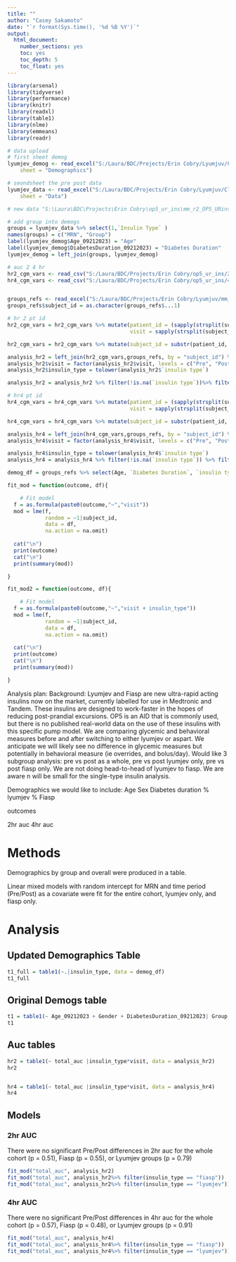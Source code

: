 ```yaml
---
title: ""
author: "Casey Sakamoto"
date: "`r format(Sys.time(), '%d %B %Y')`"
output:
  html_document:
    number_sections: yes
    toc: yes
    toc_depth: 5
    toc_float: yes
---
```




```r
library(arsenal)
library(tidyverse)
library(performance)
library(knitr)
library(readxl)
library(table1)
library(nlme)
library(emmeans)
library(readr)

# data upload
# first sheet demog
lyumjev_demog <- read_excel("S:/Laura/BDC/Projects/Erin Cobry/Lyumjuv/Clean excel_lyumjev.xlsx", 
    sheet = "Demographics")

# seondsheet the pre post data
lyumjev_data <- read_excel("S:/Laura/BDC/Projects/Erin Cobry/Lyumjuv/Clean excel_lyumjev.xlsx", 
    sheet = "Data")

# new data "S:\Laura\BDC\Projects\Erin Cobry\op5_ur_ins\mm_r2_OP5_URinsulin.xlsx"

# add group into demogs
groups = lyumjev_data %>% select(1,`Insulin Type` )
names(groups) = c("MRN", "Group")
label(lyumjev_demog$Age_09212023) = "Age"
label(lyumjev_demog$DiabetesDuration_09212023) = "Diabetes Duration"
lyumjev_demog = left_join(groups, lyumjev_demog)

# auc 2 4 hr
hr2_cgm_vars <- read_csv("S:/Laura/BDC/Projects/Erin Cobry/op5_ur_ins/2hr_cgm_vars.csv")
hr4_cgm_vars <- read_csv("S:/Laura/BDC/Projects/Erin Cobry/op5_ur_ins/4hr_cgm_vars.csv")


groups_refs <- read_excel("S:/Laura/BDC/Projects/Erin Cobry/Lyumjuv/mm_r2_OP5_URinsulin.xlsx",sheet = "Complete List")
groups_refs$subject_id = as.character(groups_refs$...1)
```

```r
# hr 2 pt id
hr2_cgm_vars = hr2_cgm_vars %>% mutate(patient_id = (sapply(strsplit(subject_id,"_"), `[`, 1)),
                                       visit = sapply(strsplit(subject_id,"_"), `[`, 2) )

hr2_cgm_vars = hr2_cgm_vars %>% mutate(subject_id = substr(patient_id, 3,nchar(patient_id)))

analysis_hr2 = left_join(hr2_cgm_vars,groups_refs, by = "subject_id") %>% filter(!is.na(subject_id))
analysis_hr2$visit = factor(analysis_hr2$visit, levels = c("Pre", "Post"))
analysis_hr2$insulin_type = tolower(analysis_hr2$`insulin type`)

analysis_hr2 = analysis_hr2 %>% filter(!is.na(`insulin type`))%>% filter(!is.na(visit))

# hr4 pt id
hr4_cgm_vars = hr4_cgm_vars %>% mutate(patient_id = (sapply(strsplit(subject_id,"_"), `[`, 1)),
                                       visit = sapply(strsplit(subject_id,"_"), `[`, 2) )

hr4_cgm_vars = hr4_cgm_vars %>% mutate(subject_id = substr(patient_id, 3,nchar(patient_id)))

analysis_hr4 = left_join(hr4_cgm_vars,groups_refs, by = "subject_id") %>% filter(!is.na(subject_id))
analysis_hr4$visit = factor(analysis_hr4$visit, levels = c("Pre", "Post"))

analysis_hr4$insulin_type = tolower(analysis_hr4$`insulin type`)
analysis_hr4 = analysis_hr4 %>% filter(!is.na(`insulin type`)) %>% filter(!is.na(visit))
```

```r
demog_df = groups_refs %>% select(Age, `Diabetes Duration`, `insulin type`,Gender) %>% mutate(insulin_type = tolower(`insulin type`)) %>% select(-`insulin type`)
```

```r
fit_mod = function(outcome, df){

    # Fit model
  f = as.formula(paste0(outcome,"~","visit"))
  mod = lme(f,
            random = ~1|subject_id,
            data = df,
            na.action = na.omit)
  
  cat("\n")
  print(outcome)
  cat("\n")
  print(summary(mod))

}

fit_mod2 = function(outcome, df){

    # Fit model
  f = as.formula(paste0(outcome,"~","visit + insulin_type"))
  mod = lme(f,
            random = ~1|subject_id,
            data = df,
            na.action = na.omit)
  
  cat("\n")
  print(outcome)
  cat("\n")
  print(summary(mod))

}
```


Analysis plan: 
                Background: Lyumjev and Fiasp are new ultra-rapid acting insulins now on the market, currently labelled for use in Medtronic and Tandem. These insulins are designed to work-faster in the hopes of reducing post-prandial excursions. OP5 is an AID that is commonly used, but there is no published real-world data on the use of these insulins with this specific pump model. We are comparing glycemic and behavioral measures before and after switching to either lyumjev or aspart. We anticipate we will likely see no difference in glycemic measures but potentially in behavioral measure (ie overrides, and bolus/day). Would like 3 subgroup analysis: pre vs post as a whole, pre vs post lyumjev only, pre vs post fiasp only. We are not doing head-to-head of lyumjev to fiasp. We are aware n will be small for the single-type insulin analysis. 
                
Demographics we would like to include: 
Age
Sex
Diabetes duration
% lyumjev
% Fiasp

outcomes

2hr auc
4hr auc

# Methods

Demographics by group and overall were produced in a table.

Linear mixed models with random intercept for MRN and time period (Pre/Post) as a covariate were fit for the entire cohort, lyumjev only, and fiasp only. 


# Analysis

## Updated Demographics Table

```r
t1_full = table1(~.|insulin_type, data = demog_df)
t1_full
```

## Original Demogs table

```r
t1 = table1(~ Age_09212023 + Gender + DiabetesDuration_09212023| Group, data = lyumjev_demog)
t1
```

## Auc tables


```r
hr2 = table1(~ total_auc |insulin_type*visit, data = analysis_hr2)
hr2


hr4 = table1(~ total_auc |insulin_type*visit, data = analysis_hr4)
hr4
```

## Models

### 2hr AUC

There were no significant Pre/Post differences in 2hr auc for the whole cohort (p = 0.51), Fiasp (p = 0.55), or Lyumjev groups (p = 0.79)

```r
fit_mod("total_auc", analysis_hr2)
fit_mod("total_auc", analysis_hr2%>% filter(insulin_type == "fiasp"))
fit_mod("total_auc", analysis_hr2%>% filter(insulin_type == "lyumjev"))
```

### 4hr AUC

There were no significant Pre/Post differences in 4hr auc for the whole cohort (p = 0.57), Fiasp (p = 0.48), or Lyumjev groups (p = 0.91)

```r
fit_mod("total_auc", analysis_hr4)
fit_mod("total_auc", analysis_hr4%>% filter(insulin_type == "fiasp"))
fit_mod("total_auc", analysis_hr4%>% filter(insulin_type == "lyumjev"))
```
